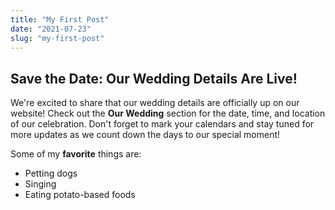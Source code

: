 ```yaml
---
title: "My First Post"
date: "2021-07-23"
slug: "my-first-post"
---
```


## Save the Date: Our Wedding Details Are Live!

We're excited to share that our wedding details are officially up on our website! Check out the **Our Wedding** section for the date, time, and location of our celebration. Don't forget to mark your calendars and stay tuned for more updates as we count down the days to our special moment!


Some of my **favorite** things are:

* Petting dogs
* Singing
* Eating potato-based foods